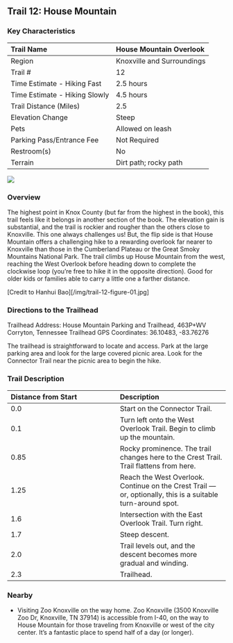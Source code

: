 ## Trail 12: House Mountain


### Key Characteristics

| Trail Name                    | House Mountain Overlook    |
|:------------------------------|:---------------------------|
| Region                        | Knoxville and Surroundings |
| Trail \#                      | 12                         |
| Time Estimate - Hiking Fast   | 2.5 hours                  |
| Time Estimate - Hiking Slowly | 4.5 hours                  |
| Trail Distance (Miles)        | 2.5                        |
| Elevation Change              | Steep                      |
| Pets                          | Allowed on leash           |
| Parking Pass/Entrance Fee     | Not Required               |
| Restroom(s)                   | No                         |
| Terrain                       | Dirt path; rocky path      |

![](maps/trail-12-map.jpeg)

### Overview

The highest point in Knox County (but far from the highest in the book), this trail feels like it belongs in another section of the book.
The elevation gain is substantial, and the trail is rockier and rougher than the others close to Knoxville.
This one always challenges us!
But, the flip side is that House Mountain offers a challenging hike to a rewarding overlook far nearer to Knoxville than those in the Cumberland Plateau or the Great Smoky Mountains National Park.
The trail climbs up House Mountain from the west, reaching the West Overlook before heading down to complete the clockwise loop (you're free to hike it in the opposite direction).
Good for older kids or families able to carry a little one a farther distance.

[Credit to Hanhui Bao][/img/trail-12-figure-01.jpg]

### Directions to the Trailhead

Trailhead Address: House Mountain Parking and Trailhead, 463P+WV Corryton, Tennessee
Trailhead GPS Coordinates: 36.10483, -83.76276

The trailhead is straightforward to locate and access.
Park at the large parking area and look for the large covered picnic area.
Look for the Connector Trail near the picnic area to begin the hike.

### Trail Description

| Distance from Start | Description                                                                                                   |
|:-----------------------------------|:-----------------------------------|
| 0.0                 | Start on the Connector Trail.                                                                                 |
| 0.1                 | Turn left onto the West Overlook Trail. Begin to climb up the mountain.                                       |
| 0.85                | Rocky prominence. The trail changes here to the Crest Trail. Trail flattens from here.                        |
| 1.25                | Reach the West Overlook. Continue on the Crest Trail --- or, optionally, this is a suitable turn-around spot. |
| 1.6                 | Intersection with the East Overlook Trail. Turn right.                                                        |
| 1.7                 | Steep descent.                                                                                                |
| 2.0                 | Trail levels out, and the descent becomes more gradual and winding.                                           |
| 2.3                 | Trailhead.                                                                                                    |

### Nearby

-   Visiting Zoo Knoxville on the way home. Zoo Knoxville (3500 Knoxville Zoo Dr, Knoxville, TN 37914) is accessible from I-40, on the way to House Mountain for those traveling from Knoxville or west of the city center. It's a fantastic place to spend half of a day (or longer).

